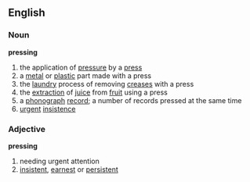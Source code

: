 ==English==
===Noun===
'''pressing'''
# the application of [[pressure]] by a [[press]]
# a [[metal]] or [[plastic]] part made with a press
# the [[laundry]] process of removing [[crease]]s with a press
# the [[extraction]] of [[juice]] from [[fruit]] using a press
# a [[phonograph]] [[record]]; a number of records pressed at the same time
# [[urgent]] [[insistence]]
===Adjective===
'''pressing'''
# needing urgent attention
# [[insistent]], [[earnest]] or [[persistent]]